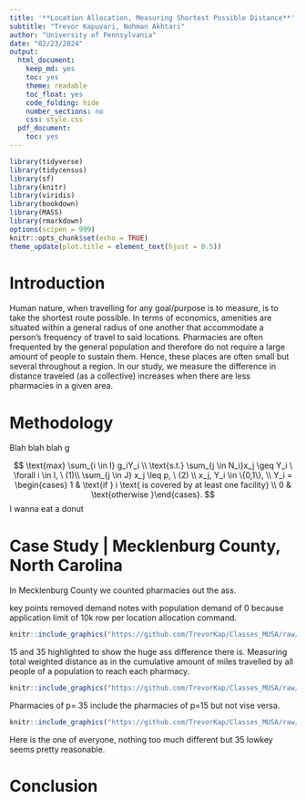 ```yaml
---
title: '**Location Allocation, Measuring Shortest Possible Distance**'
subtitle: "Trevor Kapuvari, Nohman Akhtari"
author: "University of Pennsylvania"  
date: "02/23/2024"
output:
  html_document:
    keep_md: yes
    toc: yes
    theme: readable
    toc_float: yes
    code_folding: hide
    number_sections: no
    css: style.css
  pdf_document:
    toc: yes
---
```


```r
library(tidyverse)
library(tidycensus)
library(sf)
library(knitr)
library(viridis)
library(bookdown)
library(MASS)
library(rmarkdown)
options(scipen = 999)
knitr::opts_chunk$set(echo = TRUE)
theme_update(plot.title = element_text(hjust = 0.5))
```


# Introduction
Human nature, when travelling for any goal/purpose is to measure, is to take the shortest route possible. In terms of economics, amenities are situated within a general radius of one another that accommodate a person's frequency of travel to said locations. Pharmacies are often frequented by the general population and therefore do not require a large amount of people to sustain them. Hence, these places are often small but several throughout a region. In our study, we measure the difference in distance traveled (as a  collective) increases when there are less pharmacies in a given area. 

# Methodology
Blah blah blah g

$$
\text{max} \sum_{i \in I} g_iY_i \\
\text{s.t.} \sum_{j \in N_i}x_j \geq Y_i \ \forall i \in I, \ (1)\\
\sum_{j \in J} x_j \leq p, \ (2) \\
x_j, Y_i \in \{0,1\}, \\
Y_i = \begin{cases} 1 & \text{if } i \text{ is covered by at least one facility} \\
                    0 & \text{otherwise }\end{cases}.
$$
I wanna eat a donut 


# Case Study | Mecklenburg  County, North Carolina

In Mecklenburg County we counted pharmacies out the ass.

key points
removed demand notes with population demand of 0 because application limit of 10k row per location  allocation command. 

```r
knitr::include_graphics("https://github.com/TrevorKap/Classes_MUSA/raw/604516eac37357921ca422d10afb507ff430280a/SpatialOptimization/PharmacyMilesHW3.png")

```

15 and 35 highlighted to show the huge ass difference there is. 
Measuring total weighted distance as in the cumulative amount of miles travelled by all people of a population to reach each pharmacy. 

```r
knitr::include_graphics("https://github.com/TrevorKap/Classes_MUSA/raw/604516eac37357921ca422d10afb507ff430280a/SpatialOptimization/Map35.png")

```


Pharmacies of p= 35 include the pharmacies of p=15 but not vise versa.  

```r
knitr::include_graphics("https://github.com/TrevorKap/Classes_MUSA/raw/604516eac37357921ca422d10afb507ff430280a/SpatialOptimization/MapAllhw3.png")

```

Here is the one of everyone, nothing too much different but 35 lowkey seems pretty reasonable. 


# Conclusion

